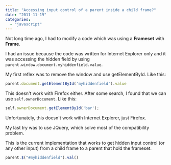 ```yaml
---
title: "Accessing input control of a parent inside a child frame?"
date: "2011-11-19"
categories: 
  - "javascript"
---
```


Not long time ago, I had to modify a code which was using a **Frameset** with **Frame**.

I had an issue because the code was written for Internet Explorer only and it was accessing the hidden field by using `parent.window.document.myhiddenfield.value`.

My first reflex was to remove the window and use getElementById. Like this:

```typescript
parent.document.getElementById('myhiddenfield').value 
``` 


This doesn't work with Firefox either. After some search, I found that we can use `self.ownerDocument`. Like this: 
```typescript
self.ownerDocument.getElementById('bar'); 
``` 


Unfortunately, this doesn't work with Internet Explorer, just Firefox.

My last try was to use JQuery, which solve most of the compatibility problem.

This is the current implementation that works to get hidden input control (or any other input) from a child frame to a parent that hold the frameset.

```typescript
parent.$("#myhiddenfield").val() 
``` 

